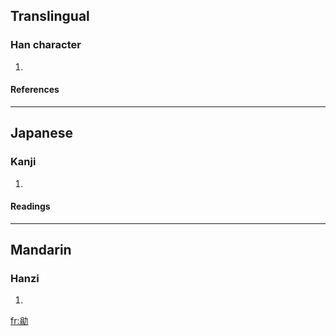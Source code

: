 ==Translingual==
===Han character===
{{Han char|rad=力|as=10|sn=12|four=|canj=金一大尸 (CMKS)}}
# {{defn|Han}}
====References====
{{Han ref|kx=0148.300|dkj=02408|hdz=10376.150|uh=52DC|ud=21212}}
----


==Japanese==
===Kanji===
{{ja-kanji|grade=|rs=力10}}
# {{defn|Japanese}} 
====Readings====
{{ja-readings|on=[[おう]] (ō), [[お]] (o), [[あう]] (au)|kun=[[つとい]] (tsutoi)}}
----
==Mandarin==
===Hanzi===
{{cmn-hanzi|pin=wěng (weng3)|wg=weng<sup>3</sup>}}
# {{defn|Mandarin}}

[[fr:勜]]